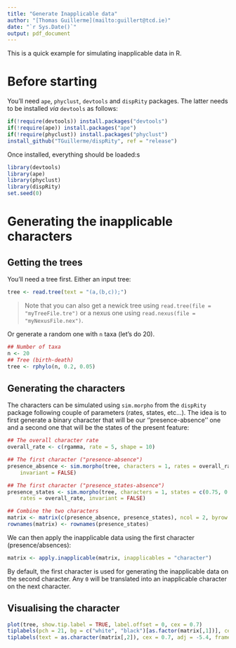 ```yaml
---
title: "Generate Inapplicable data"
author: "[Thomas Guillerme](mailto:guillert@tcd.ie)"
date: "`r Sys.Date()`"
output: pdf_document
---
```


This is a quick example for simulating inapplicable data in R.

Before starting
===============

You'll need `ape`, `phyclust`, `devtools` and `dispRity` packages.
The latter needs to be installed *via* `devtools` as follows:

```r
if(!require(devtools)) install.packages("devtools")
if(!require(ape)) install.packages("ape")
if(!require(phyclust)) install.packages("phyclust")
install_github("TGuillerme/dispRity", ref = "release")
```

Once installed, everything should be loaded:s

```r
library(devtools)
library(ape)
library(phyclust)
library(dispRity)
set.seed(0)
```

Generating the inapplicable characters
===============

Getting the trees
---

You'll need a tree first.
Either an input tree:

```r
tree <- read.tree(text = "(a,(b,c));")
```
> Note that you can also get a newick tree using `read.tree(file = "myTreeFile.tre")` or a nexus one using `read.nexus(file = "myNexusFile.nex")`.

Or generate a random one with `n` taxa (let's do 20).

```r
## Number of taxa
n <- 20
## Tree (birth-death)
tree <- rphylo(n, 0.2, 0.05)
```
Generating the characters
---

The characters can be simulated using `sim.morpho` from the `dispRity` package following couple of parameters (rates, states, etc...).
The idea is to first generate a binary character that will be our ''presence-absence'' one and a second one that will be the states of the present feature:

```r
## The overall character rate
overall_rate <- c(rgamma, rate = 5, shape = 10)

## The first character ("presence-absence")
presence_absence <- sim.morpho(tree, characters = 1, rates = overall_rate,
    invariant = FALSE)

## The first character ("presence_states-absence")
presence_states <- sim.morpho(tree, characters = 1, states = c(0.75, 0.15, 0.1),
    rates = overall_rate, invariant = FALSE)

## Combine the two characters
matrix <- matrix(c(presence_absence, presence_states), ncol = 2, byrow = FALSE)
rownames(matrix) <- rownames(presence_states)

```

We can then apply the inapplicable data using the first character (presence/absences):

```r
matrix <- apply.inapplicable(matrix, inapplicables = "character")
```

By default, the first character is used for generating the inapplicable data on the second character. Any `0` will be translated into an inapplicable character on the next character.

Visualising the character
---


```r
plot(tree, show.tip.label = TRUE, label.offset = 0, cex = 0.7)
tiplabels(pch = 21, bg = c("white", "black")[as.factor(matrix[,1])], cex = 1.1, adj = 1.2)
tiplabels(text = as.character(matrix[,2]), cex = 0.7, adj = -5.4, frame = "none")
```

<!-- matrix[,2] <- gsub("-", "–", matrix[,2]) -->
